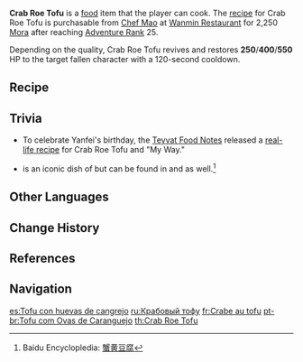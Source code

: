 {{Food Infobox
|id              = 108177
|description     = A dish with a tender mouthfeel.
|desc_suspicious = Even the freshest crab roe cannot mask the taste of over-aged tofu. Crushing it up with your chopsticks and mixing it into the white rice is all you can do to force it down your gullet.
|desc_basic      = Crab roe is stir-fried till the oil within oozes out before being added to boiled tofu and accented with broth. Simple, yes, but gloriously fresh.
|desc_delicious  = The tofu is so tender that it might break if you blew on a spoonful of it. Each granule of the crab roe is plump and filled with crab oil that oozes out onto your lips the moment you have a single bite. Chewing is not needed at all. The food travels down your gullet in a flash, leaving nothing but the memory of its fresh flavor
|type            = Recovery Dishes
|rarity          = 2
|effectType      = Revive
|effect          = Revives a character and restores (var1) HP.
|eff_att1        = Revive
|eff_att2        = HP Restore
|eff_att3        = HP Restore Fixed
|eff_suspicious1 = 250
|eff_basic1      = 400
|eff_delicious1  = 550
|variant         = "My Way"
|recipe          = Sold by [[Wanmin Restaurant]]
|region          = Liyue
}}
'''Crab Roe Tofu''' is a [[food]] item that the player can cook. The [[recipe]] for Crab Roe Tofu is purchasable from [[Chef Mao]] at [[Wanmin Restaurant]] for 2,250 [[Mora]] after reaching [[Adventure Rank]] 25.

Depending on the quality, Crab Roe Tofu revives and restores '''250'''/'''400'''/'''550''' HP to the target fallen character with a 120-second cooldown.

{{Special Dish|Yanfei|"My Way"}}

==Recipe==
{{Recipe
|type = Cooking
|Crab Roe = 1
|Tofu = 1
|sort = Crab Roe,Tofu
}}

==Trivia==
*To celebrate Yanfei's birthday, the [[Teyvat Food Notes]] released a [https://ys.mihoyo.com/main/news/detail/16728 real-life recipe] for Crab Roe Tofu and "My Way."
*{{Lang|Crab Roe Tofu|zh=蟹黄豆腐|zh_rm=Xièhuáng Dòufu}} is an iconic dish of {{w|Beijing cuisine}} but can be found in {{w|Huaiyang cuisine}} and {{w|Zhejiang cuisine}} as well.<ref>Baidu Encyclopledia: [https://baike.baidu.com/item/%E8%9F%B9%E9%BB%84%E8%B1%86%E8%85%90/832864 蟹黄豆腐]</ref>

==Other Languages==
{{Other Languages
|en      = Crab Roe Tofu
|zhs     = 蟹黄豆腐
|zhs_rm  = Xièhuáng dòufu
|zht     = 蟹黃豆腐
|zht_rm  = Xièhuáng dòufu
|zh_tl   = Crab Roe Tofu
|ja      = かにみそ豆腐
|ja_rm   = Kanimiso Toufu
|ja_tl   = Crab Roe Tofu
|ko      = 꽃게알 두부
|ko_rm   = Kkotge'al Dubu
|ko_tl   = Crab Roe Tofu
|es      = Tofu con huevas de cangrejo
|es_tl   = Tofu with Crab Roe
|fr      = Crabe au tofu
|fr_tl   = Crab with Tofu
|ru      = Крабовый тофу
|ru_tl   = Crab Tofu
|th      = Crab Roe Tofu
|vi      = Đậu Hũ Gạch Cua
|vi_tl   = 
|de      = Krebsrogentofu
|de_tl   = Crab Roe Tofu
|id      = Crab Roe Tofu
|pt      = Tofu com Ovas de Caranguejo
|pt_tl   = Tofu with Crab Roe
}}

==Change History==
{{Change History|1.5}}

==References==
{{Reflist}}

==Navigation==
{{Food Navbox}}

[[es:Tofu con huevas de cangrejo]]
[[ru:Крабовый тофу]]
[[fr:Crabe au tofu]]
[[pt-br:Tofu com Ovas de Caranguejo]]
[[th:Crab Roe Tofu]]